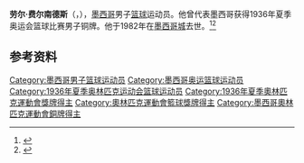 {{NoteTA|G1=Sports}}
'''劳尔·费尔南德斯'''（{{lang-es|Raúl Fernández}}，{{bd|1905年|9月17日|1982年|9月4日}}），[[墨西哥|墨西哥]]男子[[篮球|篮球]]运动员。他曾代表墨西哥获得1936年夏季奥运会篮球比赛男子铜牌。他于1982年在[[墨西哥城|墨西哥城]]去世。<ref>{{Cite web|title=Raul FERNANDEZ ROBERT|url=https://www.olympic.org/raul-fernandez-robert|accessdate=2021-04-07|work=International Olympic Committee}}</ref><ref>{{cite web|url=https://www.olympedia.org/athletes/6101|title=Raúl Fernández|work=Olympedia|accessdate=2021-04-08}}</ref>

== 参考资料 ==
{{reflist}}

{{1936年夏季奥运会墨西哥男子篮球阵容}}

{{Authority control}}
{{DEFAULTSORT:Fernández, Raúl}}
[[Category:墨西哥男子篮球运动员|Category:墨西哥男子篮球运动员]]
[[Category:墨西哥奥运篮球运动员|Category:墨西哥奥运篮球运动员]]
[[Category:1936年夏季奥林匹克运动会篮球运动员|Category:1936年夏季奥林匹克运动会篮球运动员]]
[[Category:1936年夏季奧林匹克運動會獎牌得主|Category:1936年夏季奧林匹克運動會獎牌得主]]
[[Category:奧林匹克運動會籃球獎牌得主|Category:奧林匹克運動會籃球獎牌得主]]
[[Category:墨西哥奧林匹克運動會銅牌得主|Category:墨西哥奧林匹克運動會銅牌得主]]